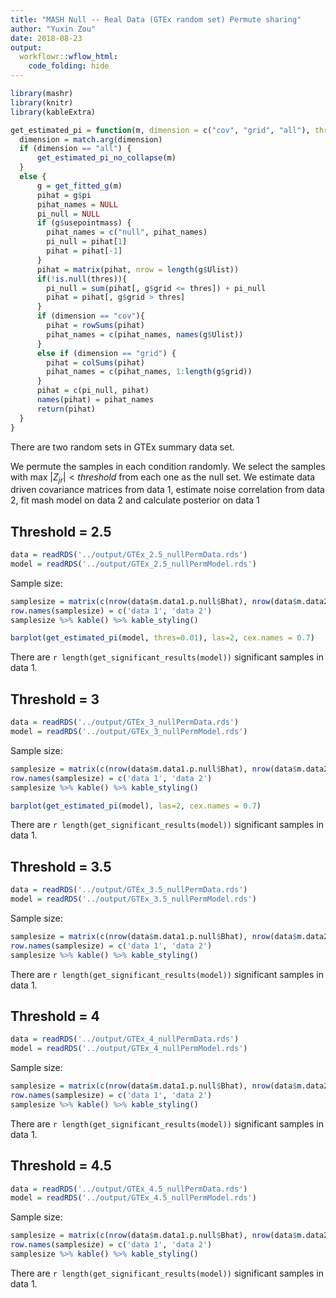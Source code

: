 ```yaml
---
title: "MASH Null -- Real Data (GTEx random set) Permute sharing"
author: "Yuxin Zou"
date: 2018-08-23
output: 
  workflowr::wflow_html:
    code_folding: hide
---
```


```r
library(mashr)
library(knitr)
library(kableExtra)
```

```r
get_estimated_pi = function(m, dimension = c("cov", "grid", "all"), thres = NULL){
  dimension = match.arg(dimension)
  if (dimension == "all") {
      get_estimated_pi_no_collapse(m)
  }
  else {
      g = get_fitted_g(m)
      pihat = g$pi
      pihat_names = NULL
      pi_null = NULL
      if (g$usepointmass) {
        pihat_names = c("null", pihat_names)
        pi_null = pihat[1]
        pihat = pihat[-1]
      }
      pihat = matrix(pihat, nrow = length(g$Ulist))
      if(!is.null(thres)){
        pi_null = sum(pihat[, g$grid <= thres]) + pi_null
        pihat = pihat[, g$grid > thres]
      }
      if (dimension == "cov"){
        pihat = rowSums(pihat)
        pihat_names = c(pihat_names, names(g$Ulist))
      }
      else if (dimension == "grid") {
        pihat = colSums(pihat)
        pihat_names = c(pihat_names, 1:length(g$grid))
      }
      pihat = c(pi_null, pihat)
      names(pihat) = pihat_names
      return(pihat)
  }
}
```

There are two random sets in GTEx summary data set. 

We permute the samples in each condition randomly. We select the samples with max $|Z_{jr}|<threshold$ from each one as the null set. We estimate data driven covariance matrices from data 1, estimate noise correlation from data 2, fit mash model on data 2 and calculate posterior on data 1

## Threshold = 2.5

```r
data = readRDS('../output/GTEx_2.5_nullPermData.rds')
model = readRDS('../output/GTEx_2.5_nullPermModel.rds')
```

Sample size:
```r
samplesize = matrix(c(nrow(data$m.data1.p.null$Bhat), nrow(data$m.data2.p.null$Bhat)))
row.names(samplesize) = c('data 1', 'data 2')
samplesize %>% kable() %>% kable_styling()
```

```r
barplot(get_estimated_pi(model, thres=0.01), las=2, cex.names = 0.7)
```

There are `r length(get_significant_results(model))` significant samples in data 1.


## Threshold = 3

```r
data = readRDS('../output/GTEx_3_nullPermData.rds')
model = readRDS('../output/GTEx_3_nullPermModel.rds')
```

Sample size:
```r
samplesize = matrix(c(nrow(data$m.data1.p.null$Bhat), nrow(data$m.data2.p.null$Bhat)))
row.names(samplesize) = c('data 1', 'data 2')
samplesize %>% kable() %>% kable_styling()
```

```r
barplot(get_estimated_pi(model), las=2, cex.names = 0.7)
```

There are `r length(get_significant_results(model))` significant samples in data 1.

## Threshold = 3.5

```r
data = readRDS('../output/GTEx_3.5_nullPermData.rds')
model = readRDS('../output/GTEx_3.5_nullPermModel.rds')
```

Sample size:
```r
samplesize = matrix(c(nrow(data$m.data1.p.null$Bhat), nrow(data$m.data2.p.null$Bhat)))
row.names(samplesize) = c('data 1', 'data 2')
samplesize %>% kable() %>% kable_styling()
```

There are `r length(get_significant_results(model))` significant samples in data 1.

## Threshold = 4

```r
data = readRDS('../output/GTEx_4_nullPermData.rds')
model = readRDS('../output/GTEx_4_nullPermModel.rds')
```

Sample size:
```r
samplesize = matrix(c(nrow(data$m.data1.p.null$Bhat), nrow(data$m.data2.p.null$Bhat)))
row.names(samplesize) = c('data 1', 'data 2')
samplesize %>% kable() %>% kable_styling()
```

There are `r length(get_significant_results(model))` significant samples in data 1.

## Threshold = 4.5

```r
data = readRDS('../output/GTEx_4.5_nullPermData.rds')
model = readRDS('../output/GTEx_4.5_nullPermModel.rds')
```

Sample size:
```r
samplesize = matrix(c(nrow(data$m.data1.p.null$Bhat), nrow(data$m.data2.p.null$Bhat)))
row.names(samplesize) = c('data 1', 'data 2')
samplesize %>% kable() %>% kable_styling()
```

There are `r length(get_significant_results(model))` significant samples in data 1.
